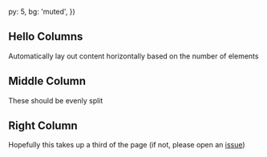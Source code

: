 
  py: 5,
  bg: 'muted',
})

<div>

## Hello Columns

Automatically lay out content horizontally based on the number of elements

</div>

<div>

## Middle Column

These should be evenly split

</div>

<div>

## Right Column

Hopefully this takes up a third of the page
(if not, please open an [issue][])

[issue]: https://github.com/jxnblk/mdx-blocks/issues/new

</div>
